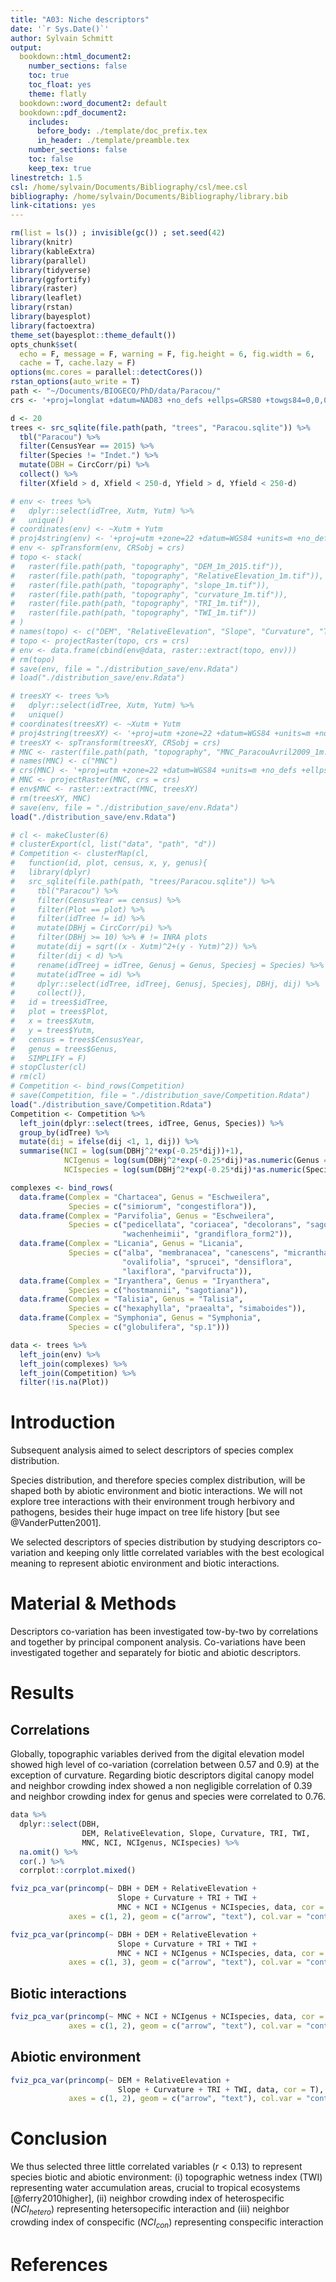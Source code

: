 ```yaml
---
title: "A03: Niche descriptors"
date: '`r Sys.Date()`'
author: Sylvain Schmitt
output:
  bookdown::html_document2:
    number_sections: false
    toc: true
    toc_float: yes
    theme: flatly
  bookdown::word_document2: default
  bookdown::pdf_document2:
    includes:
      before_body: ./template/doc_prefix.tex
      in_header: ./template/preamble.tex
    number_sections: false
    toc: false
    keep_tex: true
linestretch: 1.5
csl: /home/sylvain/Documents/Bibliography/csl/mee.csl
bibliography: /home/sylvain/Documents/Bibliography/library.bib
link-citations: yes
---
```

```r
rm(list = ls()) ; invisible(gc()) ; set.seed(42)
library(knitr)
library(kableExtra)
library(parallel)
library(tidyverse)
library(ggfortify)
library(raster)
library(leaflet)
library(rstan)
library(bayesplot)
library(factoextra)
theme_set(bayesplot::theme_default())
opts_chunk$set(
  echo = F, message = F, warning = F, fig.height = 6, fig.width = 6,
  cache = T, cache.lazy = F)
options(mc.cores = parallel::detectCores())
rstan_options(auto_write = T)
path <- "~/Documents/BIOGECO/PhD/data/Paracou/"
crs <- '+proj=longlat +datum=NAD83 +no_defs +ellps=GRS80 +towgs84=0,0,0' # global crs definition
```

```r
d <- 20
trees <- src_sqlite(file.path(path, "trees", "Paracou.sqlite")) %>% 
  tbl("Paracou") %>% 
  filter(CensusYear == 2015) %>%
  filter(Species != "Indet.") %>% 
  mutate(DBH = CircCorr/pi) %>% 
  collect() %>% 
  filter(Xfield > d, Xfield < 250-d, Yfield > d, Yfield < 250-d)
```

```r
# env <- trees %>%
#   dplyr::select(idTree, Xutm, Yutm) %>%
#   unique()
# coordinates(env) <- ~Xutm + Yutm
# proj4string(env) <- '+proj=utm +zone=22 +datum=WGS84 +units=m +no_defs +ellps=WGS84 +towgs84=0,0,0'
# env <- spTransform(env, CRSobj = crs)
# topo <- stack(
#   raster(file.path(path, "topography", "DEM_1m_2015.tif")),
#   raster(file.path(path, "topography", "RelativeElevation_1m.tif")),
#   raster(file.path(path, "topography", "slope_1m.tif")),
#   raster(file.path(path, "topography", "curvature_1m.tif")),
#   raster(file.path(path, "topography", "TRI_1m.tif")),
#   raster(file.path(path, "topography", "TWI_1m.tif"))
# )
# names(topo) <- c("DEM", "RelativeElevation", "Slope", "Curvature", "TRI", "TWI")
# topo <- projectRaster(topo, crs = crs)
# env <- data.frame(cbind(env@data, raster::extract(topo, env)))
# rm(topo)
# save(env, file = "./distribution_save/env.Rdata")
# load("./distribution_save/env.Rdata")
```

```r
# treesXY <- trees %>%
#   dplyr::select(idTree, Xutm, Yutm) %>%
#   unique()
# coordinates(treesXY) <- ~Xutm + Yutm
# proj4string(treesXY) <- '+proj=utm +zone=22 +datum=WGS84 +units=m +no_defs +ellps=WGS84 +towgs84=0,0,0'
# treesXY <- spTransform(treesXY, CRSobj = crs)
# MNC <- raster(file.path(path, "topography", "MNC_ParacouAvril2009_1m.tif"))
# names(MNC) <- c("MNC")
# crs(MNC) <- '+proj=utm +zone=22 +datum=WGS84 +units=m +no_defs +ellps=WGS84 +towgs84=0,0,0'
# MNC <- projectRaster(MNC, crs = crs)
# env$MNC <- raster::extract(MNC, treesXY)
# rm(treesXY, MNC)
# save(env, file = "./distribution_save/env.Rdata")
load("./distribution_save/env.Rdata")
```

```r
# cl <- makeCluster(6)
# clusterExport(cl, list("data", "path", "d"))
# Competition <- clusterMap(cl,
#   function(id, plot, census, x, y, genus){
#   library(dplyr)
#   src_sqlite(file.path(path, "trees/Paracou.sqlite")) %>%
#     tbl("Paracou") %>%
#     filter(CensusYear == census) %>%
#     filter(Plot == plot) %>%
#     filter(idTree != id) %>%
#     mutate(DBHj = CircCorr/pi) %>%
#     filter(DBHj >= 10) %>% # != INRA plots
#     mutate(dij = sqrt((x - Xutm)^2+(y - Yutm)^2)) %>%
#     filter(dij < d) %>%
#     rename(idTreej = idTree, Genusj = Genus, Speciesj = Species) %>%
#     mutate(idTree = id) %>%
#     dplyr::select(idTree, idTreej, Genusj, Speciesj, DBHj, dij) %>%
#     collect()},
#   id = trees$idTree,
#   plot = trees$Plot,
#   x = trees$Xutm,
#   y = trees$Yutm,
#   census = trees$CensusYear,
#   genus = trees$Genus,
#   SIMPLIFY = F)
# stopCluster(cl)
# rm(cl)
# Competition <- bind_rows(Competition)
# save(Competition, file = "./distribution_save/Competition.Rdata")
load("./distribution_save/Competition.Rdata")
Competition <- Competition %>% 
  left_join(dplyr::select(trees, idTree, Genus, Species)) %>% 
  group_by(idTree) %>% 
  mutate(dij = ifelse(dij <1, 1, dij)) %>% 
  summarise(NCI = log(sum(DBHj^2*exp(-0.25*dij))+1),
            NCIgenus = log(sum(DBHj^2*exp(-0.25*dij)*as.numeric(Genus == Genusj))+1),
            NCIspecies = log(sum(DBHj^2*exp(-0.25*dij)*as.numeric(Species == Speciesj))+1))
```

```r
complexes <- bind_rows(
  data.frame(Complex = "Chartacea", Genus = "Eschweilera",
             Species = c("simiorum", "congestiflora")),
  data.frame(Complex = "Parvifolia", Genus = "Eschweilera",
             Species = c("pedicellata", "coriacea", "decolorans", "sagotiana",
                         "wachenheimii", "grandiflora_form2")),
  data.frame(Complex = "Licania", Genus = "Licania",
             Species = c("alba", "membranacea", "canescens", "micrantha",
                         "ovalifolia", "sprucei", "densiflora",
                         "laxiflora", "parvifructa")),
  data.frame(Complex = "Iryanthera", Genus = "Iryanthera",
             Species = c("hostmannii", "sagotiana")),
  data.frame(Complex = "Talisia", Genus = "Talisia",
             Species = c("hexaphylla", "praealta", "simaboides")),
  data.frame(Complex = "Symphonia", Genus = "Symphonia",
             Species = c("globulifera", "sp.1")))
```

```r
data <- trees %>% 
  left_join(env) %>% 
  left_join(complexes) %>% 
  left_join(Competition) %>% 
  filter(!is.na(Plot))
```

# Introduction

Subsequent analysis aimed to select descriptors of species complex distribution.

Species distribution, and therefore species complex distribution, will be shaped both by abiotic environment and biotic interactions. We will not explore tree interactions with their environment trough herbivory and pathogens, besides their huge impact on tree life history [but see @VanderPutten2001].

We selected descriptors of species distribution by studying descriptors co-variation and keeping only little correlated variables with the best ecological meaning to represent abiotic environment and biotic interactions.

# Material & Methods

Descriptors co-variation has been investigated tow-by-two by correlations and together by principal component analysis. Co-variations have been investigated together and separately for biotic and abiotic descriptors.

# Results

## Correlations

Globally, topographic variables derived from the digital elevation model showed high level of co-variation (correlation between 0.57 and 0.9) at the exception of curvature. Regarding biotic descriptors digital canopy model and neighbor crowding index showed a non negligible correlation of 0.39 and neighbor crowding index for genus and species were correlated to 0.76.

```r
data %>% 
  dplyr::select(DBH, 
                DEM, RelativeElevation, Slope, Curvature, TRI, TWI,
                MNC, NCI, NCIgenus, NCIspecies) %>% 
  na.omit() %>% 
  cor(.) %>% 
  corrplot::corrplot.mixed()
```

```r
fviz_pca_var(princomp(~ DBH + DEM + RelativeElevation +
                        Slope + Curvature + TRI + TWI +
                        MNC + NCI + NCIgenus + NCIspecies, data, cor = T),
             axes = c(1, 2), geom = c("arrow", "text"), col.var = "contrib")
```

```r
fviz_pca_var(princomp(~ DBH + DEM + RelativeElevation +
                        Slope + Curvature + TRI + TWI +
                        MNC + NCI + NCIgenus + NCIspecies, data, cor = T),
             axes = c(1, 3), geom = c("arrow", "text"), col.var = "contrib")
```

## Biotic interactions


```r
fviz_pca_var(princomp(~ MNC + NCI + NCIgenus + NCIspecies, data, cor = T),
             axes = c(1, 2), geom = c("arrow", "text"), col.var = "contrib")
```

## Abiotic environment

```r
fviz_pca_var(princomp(~ DEM + RelativeElevation +
                        Slope + Curvature + TRI + TWI, data, cor = T),
             axes = c(1, 2), geom = c("arrow", "text"), col.var = "contrib")
```

# Conclusion

We thus selected three little correlated variables ($r < 0.13$) to represent species biotic and abiotic environment: (i) topographic wetness index (TWI) representing  water accumulation areas, crucial to tropical ecosystems [@ferry2010higher], (ii) neighbor crowding index of heterospecific ($NCI_{hetero}$) representing hetersopecific interaction and (iii) neighbor crowding index of conspecific ($NCI_{con}$) representing conspecific interaction

# References
